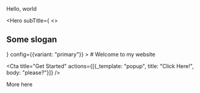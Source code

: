 Hello, world

<Hero
  subTitle={
  <>
  ## Some slogan

  <Cta title="Get Started" />
  </>
  }
  config={{variant: "primary"}}
>
  # Welcome to my website

  <Cta
    title="Get Started"
    actions={[{_template: "popup", title: "Click Here!", body: "please?"}]}
  />
</Hero>

More here
